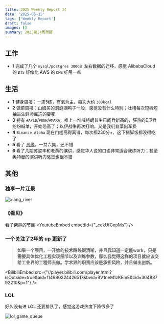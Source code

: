 ```yaml
---
title: 2025 Weekly Report 24
date: '2025-06-15'
tags: ['Weekly Report']
draft: false
images: []
summary: 2025第24周周报
---
```


<TOCInline toc={props.toc}/>

## 工作

- 1 完成了几个 `mysql/postgres 300GB `左右数据的迁移，感觉 AlibabaCloud 的 `DTS` 好像比 AWS 的 `DMS` 好用一点

## 生活

- **1** 健身周报：一周5练，有氧为主，每次大约 `300kcal`
- **2** 做菜周报：山姆买的洞庭湖鸭子一般，感觉没有什么特别；吐槽每次短裤短袖进生鲜冷库冻的要死
- **3** 持有 `#APLD`/`#UNH`/`#MARA`，推上一堆喊特朗普生日阅兵新高的，狂热的E卫兵纷纷喊单，开始恐高了；以伊战争再次打响，又是我们韭菜出军费
- **4** `Binance Alpha` 现在门槛高得离谱，每次都230分+，这下猪脚饭都没得吃了
- **5** 看了 [恶缘](https://www.netflix.com/watch/81703415)，一共六集，还不错
- **6** 看了几期苏姿丰和老黄的演讲，感觉华人说的口语非常适合我练听力；甚至奥特曼的演讲听力感觉也很不错



## 其他

### 独享一片江景
![xiang_river](/static/images/2025-w24/myxiangriver.png)

### 《看见》

看了柴静的节目
<YoutubeEmbed embedId={"_cekUfCopMs"} />



### 一个关注了2年的 up 更新了

>**如果一个项目，一开始的技术路线很清晰，并且我知道一定能work，只是需要具体优化工程实现细节以及训练参数，那么我觉得这样的项目就应该交给工业界的工程师去做。学术界的职责应该是承担风险，并且做出创新。**

<BilibiliEmbed src={"//player.bilibili.com/player.html?isOutside=true&aid=114680324426517&bvid=BV1neM1zKEmE&cid=30488792210&p=1"} />


### LOL

好久没有进 LOL 还要排队了，感觉这游戏热度下降很多了

![lol_game_queue](/static/images/2025-w24/lol_game_queue.png)